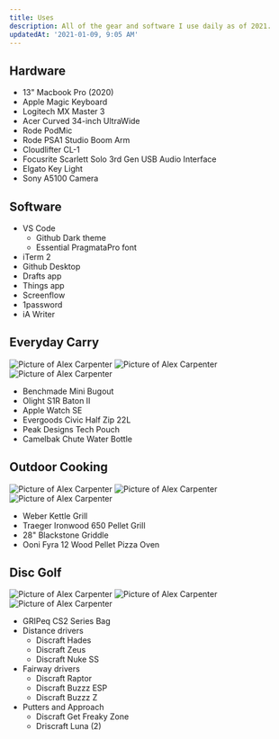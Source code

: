 ```yaml
---
title: Uses
description: All of the gear and software I use daily as of 2021.
updatedAt: '2021-01-09, 9:05 AM'
---
```


## Hardware

- 13" Macbook Pro (2020)
- Apple Magic Keyboard
- Logitech MX Master 3
- Acer Curved 34-inch UltraWide
- Rode PodMic
- Rode PSA1 Studio Boom Arm
- Cloudlifter CL-1
- Focusrite Scarlett Solo 3rd Gen USB Audio Interface
- Elgato Key Light
- Sony A5100 Camera

## Software

- VS Code
  - Github Dark theme
  - Essential PragmataPro font
- iTerm 2
- Github Desktop
- Drafts app
- Things app
- Screenflow
- 1password
- iA Writer

## Everyday Carry

<div className="lg:-mx-16 grid grid-cols-3 gap-1">
  <Image
    src="/images/benchmade-mini-bugout.jpg"
    alt="Picture of Alex Carpenter"
    width={300}
    height={300}
  />
  <Image
    src="/images/camelbak-chute.jpg"
    alt="Picture of Alex Carpenter"
    width={300}
    height={300}
  />
  <Image
    src="/images/olight-s1r-ii-flashlight.jpg"
    alt="Picture of Alex Carpenter"
    width={300}
    height={300}
  />
</div>

- Benchmade Mini Bugout
- Olight S1R Baton II
- Apple Watch SE
- Evergoods Civic Half Zip 22L
- Peak Designs Tech Pouch
- Camelbak Chute Water Bottle

## Outdoor Cooking

<div className="lg:-mx-16 grid grid-cols-3 gap-1">
  <Image
    src="/images/traeger-pork-butt.jpg"
    alt="Picture of Alex Carpenter"
    width={300}
    height={300}
  />
  <Image
    src="/images/blackstone-smash-burgers.jpg"
    alt="Picture of Alex Carpenter"
    width={300}
    height={300}
  />
  <Image
    src="/images/ooni-pepperoni-pizza.jpg"
    alt="Picture of Alex Carpenter"
    width={300}
    height={300}
  />
</div>

- Weber Kettle Grill
- Traeger Ironwood 650 Pellet Grill
- 28" Blackstone Griddle
- Ooni Fyra 12 Wood Pellet Pizza Oven

## Disc Golf

<div className="lg:-mx-16 grid grid-cols-3 gap-1">
  <Image
    src="/images/gripeq-bag.jpg"
    alt="Picture of Alex Carpenter"
    width={300}
    height={300}
  />
  <Image
    src="/images/discraft-lunas.jpg"
    alt="Picture of Alex Carpenter"
    width={300}
    height={300}
  />
  <Image
    src="/images/disc-golf.jpg"
    alt="Picture of Alex Carpenter"
    width={300}
    height={300}
  />
</div>

- GRIPeq CS2 Series Bag
- Distance drivers
  - Discraft Hades
  - Discraft Zeus
  - Discraft Nuke SS
- Fairway drivers
  - Discraft Raptor
  - Discraft Buzzz ESP
  - Discraft Buzzz Z
- Putters and Approach
  - Discraft Get Freaky Zone
  - Driscraft Luna (2)
